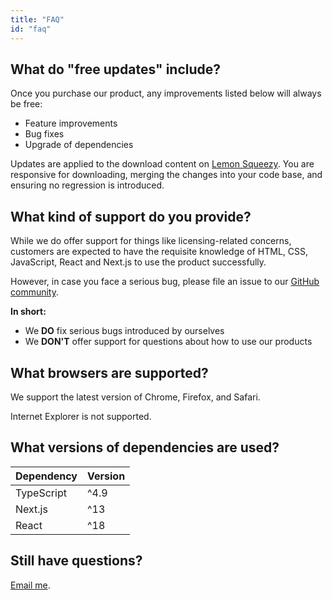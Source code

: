 ```yaml
---
title: "FAQ"
id: "faq"
---
```


## What do "free updates" include?

Once you purchase our product, any improvements listed below will always be free:

- Feature improvements
- Bug fixes
- Upgrade of dependencies

Updates are applied to the download content on [Lemon Squeezy](https://lemonsqueezy.com). You are responsive for downloading, merging the changes into your code base, and ensuring no regression is introduced.

## What kind of support do you provide?

While we do offer support for things like licensing-related concerns, customers are expected to have the requisite knowledge of HTML, CSS, JavaScript, React and Next.js to use the product successfully.

However, in case you face a serious bug, please file an issue to our [GitHub community](https://github.com/camomeui/camome).

**In short:**

- We **DO** fix serious bugs introduced by ourselves
- We **DON'T** offer support for questions about how to use our products

## What browsers are supported?

We support the latest version of Chrome, Firefox, and Safari.

Internet Explorer is not supported.

## What versions of dependencies are used?

| Dependency | Version |
| ---------- | ------- |
| TypeScript | ^4.9    |
| Next.js    | ^13     |
| React      | ^18     |

## Still have questions?

[Email me](mailto:lemonburst1958@gmail.com).
